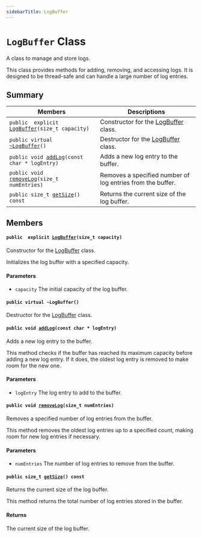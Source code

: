 ```yaml
---
sidebarTitle: LogBuffer
---
```



# `LogBuffer` Class

A class to manage and store logs.

This class provides methods for adding, removing, and accessing logs. It is designed to be thread-safe and can handle a large number of log entries.

## Summary

 Members                        | Descriptions                                
--------------------------------|---------------------------------------------
`public  explicit `[`LogBuffer`](#class_log_buffer_1a7c33a791ac3aa26515f31da269975a92)`(size_t capacity)` | Constructor for the [LogBuffer](#class_log_buffer) class.
`public virtual  `[`~LogBuffer`](#class_log_buffer_1a61b77cc60f4fd8760bb63fb262c7a89f)`()` | Destructor for the [LogBuffer](#class_log_buffer) class.
`public void `[`addLog`](#class_log_buffer_1a59788ef79a646e9e3e5ad55358782273)`(const char * logEntry)` | Adds a new log entry to the buffer.
`public void `[`removeLog`](#class_log_buffer_1adfd35e175c7f9b95c979d9a7afac2770)`(size_t numEntries)` | Removes a specified number of log entries from the buffer.
`public size_t `[`getSize`](#class_log_buffer_1a7d72e1c98446f809cc057eec6b96e6ad)`() const` | Returns the current size of the log buffer.

## Members

#### `public  explicit `[`LogBuffer`](#class_log_buffer_1a7c33a791ac3aa26515f31da269975a92)`(size_t capacity)` 

Constructor for the [LogBuffer](#class_log_buffer) class.

Initializes the log buffer with a specified capacity.

#### Parameters
* `capacity` The initial capacity of the log buffer.


#### `public virtual ~LogBuffer()` 

Destructor for the [LogBuffer](#class_log_buffer) class.

#### `public void `[`addLog`](#class_log_buffer_1a59788ef79a646e9e3e5ad55358782273)`(const char * logEntry)` 

Adds a new log entry to the buffer.

This method checks if the buffer has reached its maximum capacity before adding a new log entry. If it does, the oldest log entry is removed to make room for the new one.

#### Parameters
* `logEntry` The log entry to add to the buffer.

#### `public void `[`removeLog`](#class_log_buffer_1adfd35e175c7f9b95c979d9a7afac2770)`(size_t numEntries)` 

Removes a specified number of log entries from the buffer.

This method removes the oldest log entries up to a specified count, making room for new log entries if necessary.

#### Parameters
* `numEntries` The number of log entries to remove from the buffer.

#### `public size_t `[`getSize`](#class_log_buffer_1a7d72e1c98446f809cc057eec6b96e6ad)`() const` 

Returns the current size of the log buffer.

This method returns the total number of log entries stored in the buffer.

#### Returns
The current size of the log buffer.
